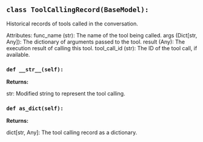 <a id="camel.types.agents.tool_calling_record"></a>

<a id="camel.types.agents.tool_calling_record.ToolCallingRecord"></a>

## `class ToolCallingRecord(BaseModel):`

Historical records of tools called in the conversation.

Attributes:
func_name (str): The name of the tool being called.
args (Dict[str, Any]): The dictionary of arguments passed to the tool.
result (Any): The execution result of calling this tool.
tool_call_id (str): The ID of the tool call, if available.

<a id="camel.types.agents.tool_calling_record.ToolCallingRecord.__str__"></a>

### `def __str__(self):`

**Returns:**

  str: Modified string to represent the tool calling.

<a id="camel.types.agents.tool_calling_record.ToolCallingRecord.as_dict"></a>

### `def as_dict(self):`

**Returns:**

  dict[str, Any]: The tool calling record as a dictionary.
